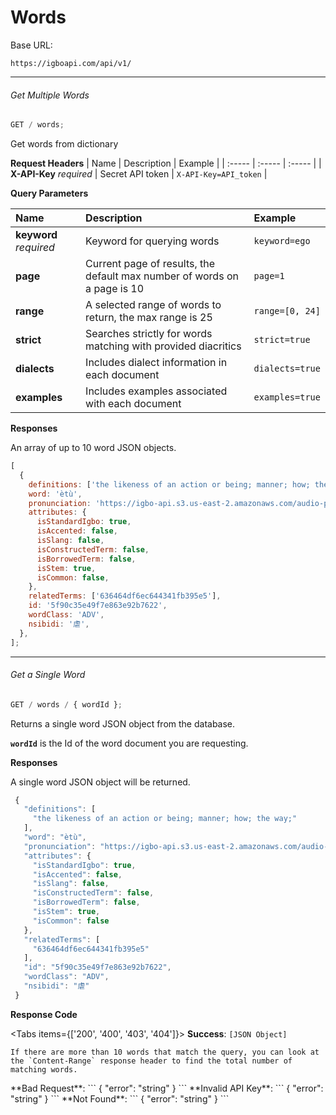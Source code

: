 
# Words

Base URL:

```
https://igboapi.com/api/v1/
```

---

###### Get Multiple Words

```js
GET / words;
```

Get words from dictionary

**Request Headers**
| Name | Description | Example |
| :----- | :----- | :----- |
| **X-API-Key** _required_ | Secret API token | `X-API-Key=API_token` |

**Query Parameters**

| Name                   | Description                                                              | Example         |
| :--------------------- | :----------------------------------------------------------------------- | :-------------- |
| **keyword** _required_ | Keyword for querying words                                               | `keyword=ego`   |
| **page**               | Current page of results, the default max number of words on a page is 10 | `page=1`        |
| **range**              | A selected range of words to return, the max range is 25                 | `range=[0, 24]` |
| **strict**             | Searches strictly for words matching with provided diacritics            | `strict=true`   |
| **dialects**           | Includes dialect information in each document                            | `dialects=true` |
| **examples**           | Includes examples associated with each document                          | `examples=true` |

**Responses**

An array of up to 10 word JSON objects.

```js
[
  {
    definitions: ['the likeness of an action or being; manner; how; the way;'],
    word: 'ètù',
    pronunciation: 'https://igbo-api.s3.us-east-2.amazonaws.com/audio-pronunciations/5f90c35e49f7e863e92b7622.mp3',
    attributes: {
      isStandardIgbo: true,
      isAccented: false,
      isSlang: false,
      isConstructedTerm: false,
      isBorrowedTerm: false,
      isStem: true,
      isCommon: false,
    },
    relatedTerms: ['636464df6ec644341fb395e5'],
    id: '5f90c35e49f7e863e92b7622',
    wordClass: 'ADV',
    nsibidi: '虐',
  },
];
```

---

###### Get a Single Word

```js
GET / words / { wordId };
```

Returns a single word JSON object from the database.

**`wordId`** is the Id of the word document you are requesting.

**Responses**

A single word JSON object will be returned.

```js
 {
   "definitions": [
     "the likeness of an action or being; manner; how; the way;"
   ],
   "word": "ètù",
   "pronunciation": "https://igbo-api.s3.us-east-2.amazonaws.com/audio-pronunciations/5f90c35e49f7e863e92b7622.mp3",
   "attributes": {
     "isStandardIgbo": true,
     "isAccented": false,
     "isSlang": false,
     "isConstructedTerm": false,
     "isBorrowedTerm": false,
     "isStem": true,
     "isCommon": false
   },
   "relatedTerms": [
     "636464df6ec644341fb395e5"
   ],
   "id": "5f90c35e49f7e863e92b7622",
   "wordClass": "ADV",
   "nsibidi": "虐"
 }
```

**Response Code**

<Tabs items={['200', '400', '403', '404']}>
  <Tab>
    **Success**:
    ```
    [JSON Object]
    ```

    If there are more than 10 words that match the query, you can look at the `Content-Range` response header to find the total number of matching words.

  </Tab>
  <Tab>
    **Bad Request**:
   ```
    { "error": "string" }
   ```
  </Tab>
  <Tab>
      **Invalid API Key**:
   ```
    { "error": "string" }
   ```
  </Tab>
  <Tab>
       **Not Found**:
   ```
    { "error": "string" }
   ```
  </Tab>
</Tabs>
